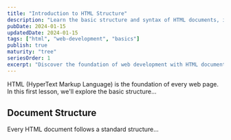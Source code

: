 ```yaml
---
title: "Introduction to HTML Structure"
description: "Learn the basic structure and syntax of HTML documents, including essential elements and semantic markup."
pubDate: 2024-01-15
updatedDate: 2024-01-15
tags: ["html", "web-development", "basics"]
publish: true
maturity: "tree"
seriesOrder: 1
excerpt: "Discover the foundation of web development with HTML document structure and essential elements."
---
```


HTML (HyperText Markup Language) is the foundation of every web page. In this first lesson, we'll explore the basic structure...

## Document Structure
Every HTML document follows a standard structure...



